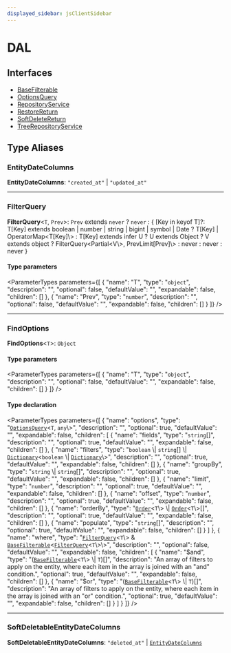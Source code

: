 ```yaml
---
displayed_sidebar: jsClientSidebar
---
```



# DAL

## Interfaces

- [BaseFilterable](../../DAL/interfaces/internal.internal-1.DAL.BaseFilterable.mdx)
- [OptionsQuery](../../DAL/interfaces/internal.internal-1.DAL.OptionsQuery.mdx)
- [RepositoryService](../../DAL/interfaces/internal.internal-1.DAL.RepositoryService.mdx)
- [RestoreReturn](../../DAL/interfaces/internal.internal-1.DAL.RestoreReturn.mdx)
- [SoftDeleteReturn](../../DAL/interfaces/internal.internal-1.DAL.SoftDeleteReturn.mdx)
- [TreeRepositoryService](../../DAL/interfaces/internal.internal-1.DAL.TreeRepositoryService.mdx)

## Type Aliases

### EntityDateColumns

 **EntityDateColumns**: ``"created_at"`` \| ``"updated_at"``

___

### FilterQuery

 **FilterQuery**<`T`, `Prev`\>: `Prev` extends `never` ? `never` : { [Key in keyof T]?: T[Key] extends boolean \| number \| string \| bigint \| symbol \| Date ? T[Key] \| OperatorMap<T[Key]\\> : T[Key] extends infer U ? U extends Object ? V extends object ? FilterQuery<Partial<V\\>, PrevLimit[Prev]\\> : never : never : never }

#### Type parameters

<ParameterTypes parameters={[
  {
    "name": "T",
    "type": "`object`",
    "description": "",
    "optional": false,
    "defaultValue": "",
    "expandable": false,
    "children": []
  },
  {
    "name": "Prev",
    "type": "`number`",
    "description": "",
    "optional": false,
    "defaultValue": "",
    "expandable": false,
    "children": []
  }
]} />

___

### FindOptions

 **FindOptions**<`T`\>: `Object`

#### Type parameters

<ParameterTypes parameters={[
  {
    "name": "T",
    "type": "`object`",
    "description": "",
    "optional": false,
    "defaultValue": "",
    "expandable": false,
    "children": []
  }
]} />

#### Type declaration

<ParameterTypes parameters={[
  {
    "name": "options",
    "type": "[`OptionsQuery`](../../DAL/interfaces/internal.internal-1.DAL.OptionsQuery.mdx)<`T`, `any`\\>",
    "description": "",
    "optional": true,
    "defaultValue": "",
    "expandable": false,
    "children": [
      {
        "name": "fields",
        "type": "`string`[]",
        "description": "",
        "optional": true,
        "defaultValue": "",
        "expandable": false,
        "children": []
      },
      {
        "name": "filters",
        "type": "`boolean` \\| `string`[] \\| [`Dictionary`](../../modules/internal.mdx#dictionary)<`boolean` \\| [`Dictionary`](../../modules/internal.mdx#dictionary)\\>",
        "description": "",
        "optional": true,
        "defaultValue": "",
        "expandable": false,
        "children": []
      },
      {
        "name": "groupBy",
        "type": "`string` \\| `string`[]",
        "description": "",
        "optional": true,
        "defaultValue": "",
        "expandable": false,
        "children": []
      },
      {
        "name": "limit",
        "type": "`number`",
        "description": "",
        "optional": true,
        "defaultValue": "",
        "expandable": false,
        "children": []
      },
      {
        "name": "offset",
        "type": "`number`",
        "description": "",
        "optional": true,
        "defaultValue": "",
        "expandable": false,
        "children": []
      },
      {
        "name": "orderBy",
        "type": "[`Order`](../../modules/internal.mdx#order)<`T`\\> \\| [`Order`](../../modules/internal.mdx#order)<`T`\\>[]",
        "description": "",
        "optional": true,
        "defaultValue": "",
        "expandable": false,
        "children": []
      },
      {
        "name": "populate",
        "type": "`string`[]",
        "description": "",
        "optional": true,
        "defaultValue": "",
        "expandable": false,
        "children": []
      }
    ]
  },
  {
    "name": "where",
    "type": "[`FilterQuery`](internal.internal-1.DAL.mdx#filterquery)<`T`\\> & [`BaseFilterable`](../../DAL/interfaces/internal.internal-1.DAL.BaseFilterable.mdx)<[`FilterQuery`](internal.internal-1.DAL.mdx#filterquery)<`T`\\>\\>",
    "description": "",
    "optional": false,
    "defaultValue": "",
    "expandable": false,
    "children": [
      {
        "name": "$and",
        "type": "([`BaseFilterable`](../../DAL/interfaces/internal.internal-1.DAL.BaseFilterable.mdx)<`T`\\> \\| `T`)[]",
        "description": "An array of filters to apply on the entity, where each item in the array is joined with an \"and\" condition.",
        "optional": true,
        "defaultValue": "",
        "expandable": false,
        "children": []
      },
      {
        "name": "$or",
        "type": "([`BaseFilterable`](../../DAL/interfaces/internal.internal-1.DAL.BaseFilterable.mdx)<`T`\\> \\| `T`)[]",
        "description": "An array of filters to apply on the entity, where each item in the array is joined with an \"or\" condition.",
        "optional": true,
        "defaultValue": "",
        "expandable": false,
        "children": []
      }
    ]
  }
]} />

___

### SoftDeletableEntityDateColumns

 **SoftDeletableEntityDateColumns**: ``"deleted_at"`` \| [`EntityDateColumns`](internal.internal-1.DAL.mdx#entitydatecolumns)
